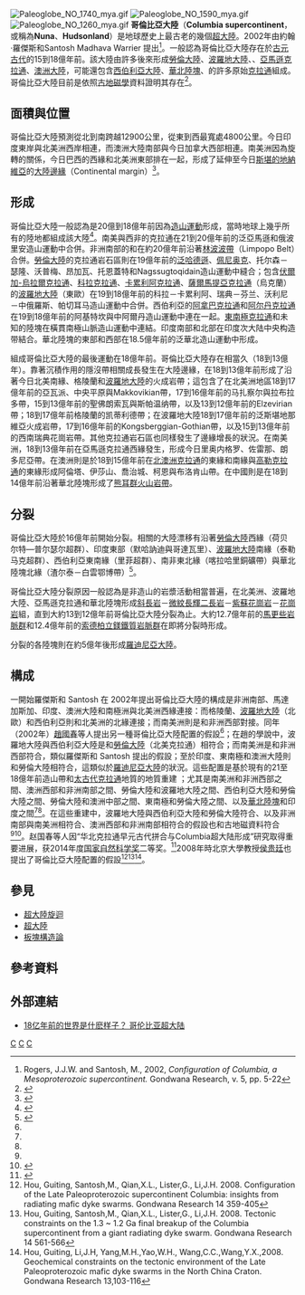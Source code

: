 [[File:Paleoglobe_NO_1740_mya.gif|thumb]]
[[File:Paleoglobe_NO_1590_mya.gif|thumb]]
[[File:Paleoglobe_NO_1260_mya.gif|thumb]]
'''哥倫比亞大陸'''（'''Columbia supercontinent'''，或稱為'''Nuna'''、'''Hudsonland'''）是地球歷史上最古老的幾個[[超大陸|超大陸]]。2002年由約翰·羅傑斯和Santosh Madhava Warrier 提出<ref>Rogers, J.J.W. and Santosh, M., 2002, ''Configuration of Columbia, a Mesoproterozoic supercontinent.'' Gondwana Research, v. 5, pp. 5-22</ref>。一般認為哥倫比亞大陸存在於[[古元古代|古元古代]]的15到18億年前。該大陸由許多後來形成[[勞倫大陸|勞倫大陸]]、[[波羅地大陸|波羅地大陸]]、{{link-en|烏克蘭地盾|Ukrainian Shield}}、[[亚马逊克拉通|亞馬遜克拉通]]、[[澳洲大陸|澳洲大陸]]，可能還包含[[西伯利亞大陸|西伯利亞大陸]]、[[華北陸塊|華北陸塊]]、{{link-en|喀拉哈里克拉通|Kalahari Craton}}的許多原始[[克拉通|克拉通]]組成。哥倫比亞大陸目前是依照[[古地磁學|古地磁學]]資料證明其存在<ref name="Pesonen">{{cite journal | first = Lauri J. | last = Pesonen | coauthors = J. Salminen , F. Donadini and S. Mertanen | title = Paleomagnetic Configuration of Continents During the Proterozoic | url = http://spaceweb.oulu.fi/geofys03/pdf/No30_Paleomagnetic_Configuration_of_Continents_.pdf | format = PDF | accessdate = 2006-03-11 | date = November 2004 | journal =  | archive-date = 2006-06-25 | archive-url = https://web.archive.org/web/20060625120429/http://spaceweb.oulu.fi/geofys03/pdf/No30_Paleomagnetic_Configuration_of_Continents_.pdf | dead-url = no }}</ref>。

== 面積與位置 ==
哥倫比亞大陸預測從北到南跨越12900公里，從東到西最寬處4800公里。今日印度東岸與北美洲西岸相連，而澳洲大陸南部與今日加拿大西部相連。南美洲因為旋轉的關係，今日巴西的西緣和北美洲東部排在一起，形成了延伸至今日[[斯堪的地納維亞|斯堪的地納維亞]]的[[大陸邊緣|大陸邊緣]]（Continental margin）<ref>{{cite news | url = http://www.spacedaily.com/news/tectonics-02b.html | title = New Supercontinent Dubbed Columbia Once Ruled Earth | publisher = SpaceDaily | date = 2002-04-18 | accessdate = 2006-03-11 | archive-date = 2020-07-04 | archive-url = https://web.archive.org/web/20200704002704/https://www.spacedaily.com/news/tectonics-02b.html | dead-url = no }}</ref>。

== 形成 ==
哥倫比亞大陸一般認為是20億到18億年前因為[[造山運動|造山運動]]形成，當時地球上幾乎所有的陸地都組成該大陸<ref name="Zhao1">{{cite journal | first = Guochun | last = Zhao | coauthors = Cawood, Peter A.; Wilde, Simon A.; Sun, M. | title = Review of global 2.1–1.8 Ga orogens: implications for a pre-Rodinia supercontinent. ''Earth-Science Reviews'', v. 59, p. 125-162 | accessdate = 2007-01-07|date=November 2002}}</ref>。南美與西非的克拉通在21到20億年前的泛亞馬遜和俄波里安造山運動中合併。非洲南部的{{tsl|en|Kaapvaal craton|卡普瓦克拉通}}和{{tsl|en|Zimbabwe craton|辛巴威克拉通}}在約20億年前沿著[[林波波帶|林波波帶]]（Limpopo Belt）合併。[[勞倫大陸|勞倫大陸]]的克拉通岩石區則在19億年前的[[泛哈德遜造山運動|泛哈德遜]]、[[佩尼奥克造山運動|佩尼奥克]]、托尔森－瑟隆、沃普梅、昂加瓦、托恩蓋特和Nagssugtoqidain造山運動中縫合；包含[[伏爾加-烏拉爾克拉通|伏爾加-烏拉爾克拉通]]、[[科拉克拉通|科拉克拉通]]、[[卡累利阿克拉通|卡累利阿克拉通]]、[[薩爾馬提亞克拉通|薩爾馬提亞克拉通]]（烏克蘭）的[[波羅地大陸|波羅地大陸]]（東歐）在19到18億年前的科拉－卡累利阿、瑞典－芬兰、沃利尼－中俄羅斯、帕切耳马造山運動中合併。西伯利亞的[[阿拿巴克拉通|阿拿巴克拉通]]和[[阿尔丹克拉通|阿尔丹克拉通]]在19到18億年前的阿基特坎與中阿爾丹造山運動中連在一起。[[東南極克拉通|東南極克拉通]]和未知的陸塊在橫貫南極山脈造山運動中連結。印度南部和北部在印度次大陆中央构造带結合。華北陸塊的東部和西部在18.5億年前的泛華北造山運動中形成。

組成哥倫比亞大陸的最後運動在18億年前。哥倫比亞大陸存在相當久（18到13億年）。靠著沉積作用的隱沒帶相關成長發生在大陸邊緣，在18到13億年前形成了沿著今日北美南緣、格陵蘭和[[波羅地大陸|波羅地大陸]]的火成岩帶；這包含了在北美洲地區18到17億年前的亞瓦派、中央平原與Makkovikian帶，17到16億年前的马扎察尔與拉布拉多帶，15到13億年前的聖佛朗索瓦與斯帕温纳帶，以及13到12億年前的Elzevirian帶；18到17億年前格陵蘭的凯蒂利德帶；在波羅地大陸18到17億年前的泛斯堪地那維亞火成岩帶，17到16億年前的Kongsberggian-Gothian帶，以及15到13億年前的西南瑞典花崗岩帶。其他克拉通岩石區也同樣發生了邊緣增長的狀況。在南美洲，18到13億年前在亞馬遜克拉通西緣發生，形成今日里奥内格罗、佐雷那、朗多尼亞帶。在澳洲則是於18到15億年前在[[北澳洲克拉通|北澳洲克拉通]]的東緣和南緣與[[高勒克拉通|高勒克拉通]]的東緣形成阿倫塔、伊莎山、喬治城、柯恩與布洛肯山帶。在中國則是在18到14億年前沿著華北陸塊形成了[[熊耳群火山岩帶|熊耳群火山岩帶]]。

== 分裂 ==
哥倫比亞大陸於16億年前開始分裂。相關的大陸漂移有沿著[[勞倫大陸|勞倫大陸]]西緣（荷贝尔特—普尔瑟尔超群）、印度東部（默哈訥迪與哥達瓦里）、[[波羅地大陸|波羅地大陸]]南緣（泰勒马克超群）、西伯利亞東南緣（里菲超群）、南非東北緣（喀拉哈里銅礦帶）與華北陸塊北緣（渣尔泰－白雲鄂博帶）<ref name="Zhao2">{{cite journal | first = Guochun | last = Zhao | coauthors = Sun, M.; Wilde, Simon A.; Li, S.Z. | title = A Paleo-Mesoproterozoic supercontinent: assembly, growth and breakup. ''Earth-Science Reviews'', v. 67, p. 91-123 | accessdate = 2007-01-08|date=November 2004}}</ref>。

哥倫比亞大陸分裂原因一般認為是非造山的岩漿活動相當普遍，在北美洲、波羅地大陸、亞馬遜克拉通和華北陸塊形成[[斜長岩|斜長岩]]－[[微紋長輝二長岩|微紋長輝二長岩]]－[[紫蘇花崗岩|紫蘇花崗岩]]－[[花崗岩|花崗岩]]組，直到大約13到12億年前哥倫比亞大陸分裂為止。大約12.7億年前的[[馬更些岩脈群|馬更些岩脈群]]和12.4億年前的[[索德柏立鎂鐵質岩脈群|索德柏立鎂鐵質岩脈群]]在即將分裂時形成。

分裂的各陸塊則在約5億年後形成[[羅迪尼亞大陸|羅迪尼亞大陸]]。

== 構成 ==
一開始羅傑斯和 Santosh 在 2002年提出哥倫比亞大陸的構成是非洲南部、馬達加斯加、印度、澳洲大陸和南極洲與北美洲西緣連接：而格陵蘭、[[波羅地大陸|波羅地大陸]]（北歐）和西伯利亞則和北美洲的北緣連接；而南美洲則是和非洲西部對接。同年（2002年）[[趙國春|趙國春]]等人提出另一種哥倫比亞大陸配置的假設<ref name="Zhao1"/>；在趙的學說中，波羅地大陸與西伯利亞大陸是和[[勞倫大陸|勞倫大陸]]（北美克拉通）相符合；而南美洲是和非洲西部符合，類似羅傑斯和 Santosh 提出的假設；至於印度、東南極和澳洲大陸則和勞倫大陸相符合，這類似於[[羅迪尼亞大陸|羅迪尼亞大陸]]的狀況。這些配置是基於現有的21至18億年前造山帶和[[太古代|太古代]][[克拉通|克拉通]]地質的地質重建 ；尤其是南美洲和非洲西部之間、澳洲西部和非洲南部之間、勞倫大陸和波羅地大陸之間、西伯利亞大陸和勞倫大陸之間、勞倫大陸和澳洲中部之間、東南極和勞倫大陸之間、以及[[華北陸塊|華北陸塊]]和印度之間<ref name="Zhao1"/><ref name="Zhao2"/>。在這些重建中，波羅地大陸與西伯利亞大陸和勞倫大陸符合、以及非洲南部與南美洲相符合、澳洲西部和非洲南部相符合的假設也和古地磁資料符合<ref name="Pesonen"/><ref name="Bispo-Santos">{{cite journal|first=Franklin|last=Bispo-Santos|coauthors=Manoel S. D’Agrella-Filho; Igor I.G. Pacca; Liliane Janikian; Ricardo I.F. Trindade; Sten-Ake Elming; Jesué A. Silva; Márcia A.S. Barros; Francisco E.C. Pinho|title=Columbia revisited: Paleomagnetic results from the 1790 Ma colider volcanics (SW Amazonian Craton, Brazil) ''Precambrian Research'', v. 164, p. 40–49–162|accessdate=2007-01-07|date=June 2008}}</ref>。赵国春等人因“华北克拉通早元古代拼合与Columbia超大陆形成”研究取得重要进展，获2014年度[[国家自然科学奖|国家自然科学奖]]二等奖。<ref>{{Cite web |url=http://www.nsfc.gov.cn/nsfc/cen/00/kxb/dq/web_html/new_zw_1177.html |title=香港大学赵国春教授、孙敏教授与中国海洋大学李三忠教授获国家自然科学奖二等奖 日期：2015-3-4 |access-date=2017-02-01 |archive-url=https://web.archive.org/web/20170629203324/http://www.nsfc.gov.cn/nsfc/cen/00/kxb/dq/web_html/new_zw_1177.html |archive-date=2017-06-29 |dead-url=yes }}</ref>2008年時北京大學教授[[侯贵廷|侯贵廷]]也提出了哥倫比亞大陸配置的假設<ref>Hou, Guiting, Santosh,M., Qian,X.L., Lister,G., Li,J.H. 2008. Configuration of the Late Paleoproterozoic supercontinent Columbia: insights from radiating mafic dyke swarms. Gondwana Research 14 359-405</ref><ref>Hou, Guiting, Santosh,M., Qian,X.L., Lister,G., Li,J.H. 2008. Tectonic constraints on the 1.3 ~ 1.2 Ga final breakup of the Columbia supercontinent from a giant radiating dyke swarm. Gondwana Research 14 561-566</ref><ref>Hou, Guiting, Li,J.H, Yang,M.H.,Yao,W.H., Wang,C.C.,Wang,Y.X.,2008. Geochemical constraints on the tectonic environment of the Late Paleoproterozoic mafic dyke swarms in the North China Craton. Gondwana Research 13,103-116</ref>。

== 參見 ==
* [[超大陸旋迴|超大陸旋迴]]
* [[超大陸|超大陸]]
* [[板塊構造論|板塊構造論]]

== 參考資料 ==
{{Reflist}}

== 外部連結 ==
{{Commonscat|Columbia (supercontinent)}}
* [http://blog.sina.com.cn/s/blog_4758948101008zvm.html 18亿年前的世界是什麽样子？  哥伦比亚超大陆]{{Wayback|url=http://blog.sina.com.cn/s/blog_4758948101008zvm.html |date=20200703000124 }}
{{洲|state=uncollapsed}}

[[Category:超大陸|C]]
[[Category:古大陸|C]]
[[Category:元古宙|C]]